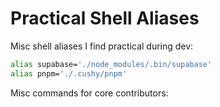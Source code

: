 # Practical Shell Aliases

Misc shell aliases I find practical during dev:

```bash
alias supabase='./node_modules/.bin/supabase'
alias pnpm='./.cushy/pnpm'
```

Misc commands for core contributors: